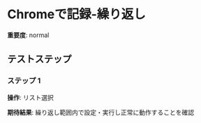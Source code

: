 # Chromeで記録-繰り返し

**重要度**: normal

## テストステップ

### ステップ 1

**操作**: リスト選択

**期待結果**:
繰り返し範囲内で設定・実行し正常に動作することを確認

